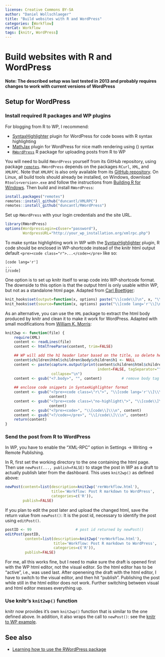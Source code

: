 ---
license: Creative Commons BY-SA
author: "Daniel Wollschlaeger"
title: "Build websites with R and WordPress"
categories: [Workflow]
rerCat: Workflow
tags: [knitr, WordPress]
---

Build websites with R and WordPress
=========================

**Note: The described setup was last tested in 2013 and probably requires changes to work with current versions of WordPress**

Setup for WordPress
-------------------------

### Install required R packages and WP plugins

For blogging from R to WP, I recommend:

 - [SyntaxHighlighter](http://wordpress.org/extend/plugins/syntaxhighlighter/) plugin for WordPress for code boxes with R syntax highlighting
 - [MathJax](http://wordpress.org/extend/plugins/mathjax-latex/) plugin for WordPress for nice math rendering using \(\LaTeX\) syntax
 - [`RWordPress`](https://github.com/duncantl/RWordPress) R package for uploading posts from R to WP

You will need to build `RWordPress` yourself from its GitHub repository, using package [`remotes`](https://CRAN.R-project.org/package=remotes). `RWordPress` depends on the packages `RCurl`, `XML`, and `XMLRPC`. Note that `XMLRPC` is also only available from its [GitHub repository](https://github.com/duncantl/XMLRPC). On Linux, all build tools should already be installed, on Windows, download `Rtools<version>.exe` and follow the instructions from [Building R for Windows](https://cran.r-project.org/bin/windows/Rtools/). Then build and install `RWordPress`:

```{r eval=FALSE}
install.packages("remotes")
remotes::install_github("duncantl/XMLRPC")
remotes::install_github("duncantl/RWordPress")
```

Set up `RWordPress` with your login credentials and the site URL.

```{r eval=FALSE}
library(RWordPress)
options(WordpressLogin=c(user="password"),
        WordpressURL="http://your_wp_installation.org/xmlrpc.php")
```

To make syntax highlighting work in WP with the [SyntaxHighlighter](http://wordpress.org/extend/plugins/syntaxhighlighter/) plugin, R code should be enclosed in WP-shortcode instead of the knitr html output default `<pre><code class="r">...</code></pre>` like so:

```
[code lang='r']
...
[/code]
```

One option is to set up knitr itself to wrap code into WP-shortcode format. The downside to this option is that the output html is only usable within WP, but not as a standalone html page. Adapted from [Carl Boettiger](http://www.carlboettiger.info/2012/02/27/using-knitr-and-rwordpress-to-publish-results-directly-from-r-6.html):

```{r eval=FALSE}
knit_hooks$set(output=function(x, options) paste("\\[code\\]\n", x, "\\[/code\\]\n", sep=""))
knit_hooks$set(source=function(x, options) paste("\\[code lang='r'\\]\n", x, "\\[/code\\]\n", sep=""))
```

As an alternative, you can use the `XML` package to extract the html body produced by knitr and clean it to make it work for WordPress. Adapted with small modifications from [William K. Morris](http://wkmor1.wordpress.com/2012/07/01/rchievement-of-the-day-3-bloggin-from-r-14/):

```{r eval=FALSE}
knit2wp <- function(file) {
    require(XML)
    content <- readLines(file)
    content <- htmlTreeParse(content, trim=FALSE)

    ## WP will add the h1 header later based on the title, so delete here
    content$children$html$children$body$children$h1 <- NULL
    content <- paste(capture.output(print(content$children$html$children$body,
                                          indent=FALSE, tagSeparator="")),
                     collapse="\n")
    content <- gsub("<?.body>", "", content)         # remove body tag
    
    ## enclose code snippets in SyntaxHighlighter format
    content <- gsub("<?pre><code class=\"r\">", "\\[code lang='r'\\]\\\n",
                    content)
    content <- gsub("<?pre><code class=\"no-highlight\">", "\\[code\\]\\\n",
                    content)
    content <- gsub("<?pre><code>", "\\[code\\]\\\n", content)
    content <- gsub("<?/code></pre>", "\\[/code\\]\\\n", content)
    return(content)
}
```

### Send the post from R to WordPress

In WP, you have to enable the "XML-RPC" option in Settings -> Writing -> Remote Publishing.

In R, first set the working directory to the one containing the html page. Then use `newPost(..., publish=FALSE)` to stage the post in WP as a draft to actually publish later from the dashboard. This uses `knit2wp()` as defined above:

```{r eval=FALSE}
newPost(content=list(description=knit2wp('rerWorkflow.html'),
                     title='Workflow: Post R markdown to WordPress',
                     categories=c('R')),
        publish=FALSE)
```

If you plan to edit the post later and upload the changed html, save the return value from `newPost()`: It is the post id, necessary to identify the post using `editPost()`.

```{r eval=FALSE}
postID <- 99                    # post id returned by newPost()
editPost(postID,
         content=list(description=knit2wp('rerWorkflow.html'),
                      title='Workflow: Post R markdown to WordPress',
                      categories=c('R')),
         publish=FALSE)
```

For me, all this works fine, but I need to make sure the draft is opened first with the WP html editor, not the visual editor. So the html editor has to be "active", i.e., was used last. After openening the draft with the html editor, I have to switch to the visual editor, and then hit "publish". Publishing the post while still in the html editor does not work. Further switching between visual and html editor messes everything up.

### Use knitr's `knit2wp()` function

knitr now provides it's own `knit2wp()` function that is similar to the one defined above. In addition, it also wraps the call to `newPost()`: see the [knitr to WP example](https://yihui.name/knitr/demo/wordpress/).

See also
-------------------------

  * [Learning how to use the RWordPress package](https://peter.baumgartner.name/2017/08/12/learning-how-to-use-the-rwordpress-package/)